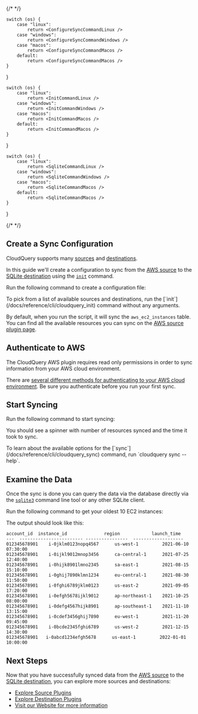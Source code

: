 
{/* <!-- vale off --> */}

    switch (os) {
        case "linux":
            return <ConfigureSyncCommandLinux />
        case "windows":
            return <ConfigureSyncCommandWindows />
        case "macos":
            return <ConfigureSyncCommandMacos />
        default:
            return <ConfigureSyncCommandMacos />
    }
}

    switch (os) {
        case "linux":
            return <InitCommandLinux />
        case "windows":
            return <InitCommandWindows />
        case "macos":
            return <InitCommandMacos />
        default:
            return <InitCommandMacos />
    }
}

    switch (os) {
        case "linux":
            return <SqliteCommandLinux />
        case "windows":
            return <SqliteCommandWindows />
        case "macos":
            return <SqliteCommandMacos />
        default:
            return <SqliteCommandMacos />
    }
}

{/* <!-- vale on --> */}

## Create a Sync Configuration

CloudQuery supports many [sources](https://hub.cloudquery.io/plugins/source) and [destinations](https://hub.cloudquery.io/plugins/destination).

In this guide we'll create a configuration to sync from the [AWS source](https://hub.cloudquery.io/plugins/source/cloudquery/aws/latest/docs) to the [SQLite destination](https://hub.cloudquery.io/plugins/destination/cloudquery/sqlite/latest/docs) using the [`init`](/docs/reference/cli/cloudquery_init) command.

Run the following command to create a configuration file:

<InitCommand os={props.os} />

<Callout type="info">
To pick from a list of available sources and destinations, run the [`init`](/docs/reference/cli/cloudquery_init) command without any arguments.

By default, when you run the script, it will sync the `aws_ec2_instances` table. You can find all the available resources you can sync on the [AWS source plugin page](https://hub.cloudquery.io/plugins/source/cloudquery/aws/latest/tables).

</Callout>

## Authenticate to AWS

The CloudQuery AWS plugin requires read only permissions in order to sync information from your AWS cloud environment.

There are [several different methods for authenticating to your AWS cloud environment](https://hub.cloudquery.io/plugins/source/cloudquery/aws/latest/docs#authentication). Be sure you authenticate before you run your first sync.

## Start Syncing

Run the following command to start syncing:

<SyncCommand os={props.os} />

You should see a spinner with number of resources synced and the time it took to sync.

<Callout type="info">
To learn about the available options for the [`sync`](/docs/reference/cli/cloudquery_sync) command, run `cloudquery sync --help`.
</Callout>

## Examine the Data

Once the sync is done you can query the data via the database directly via the [`sqlite3`](https://www.sqlite.org/cli.html) command line tool or any other SQLite client.

Run the following command to get your oldest 10 EC2 instances:

<SqliteCommand os={props.os} />

The output should look like this:

```
account_id  instance_id              region            launch_time
---  ------------------------ ----------------  -------------------
012345678901    i-0jklm0123nopq4567      us-west-1         2021-06-10 07:30:00
012345678901    i-0ijkl9012mnop3456      ca-central-1      2021-07-25 12:40:00
012345678901    i-0hijk8901lmno2345      sa-east-1         2021-08-15 15:10:00
012345678901    i-0ghij7890klmn1234      eu-central-1      2021-08-30 11:50:00
012345678901    i-0fghi6789jklm0123      us-east-2         2021-09-05 17:20:00
012345678901    i-0efgh5678ijkl9012      ap-northeast-1    2021-10-25 08:00:00
012345678901    i-0defg4567hijk8901      ap-southeast-1    2021-11-10 13:15:00
012345678901    i-0cdef3456ghij7890      eu-west-1         2021-11-20 09:45:00
012345678901    i-0bcde2345fghi6789      us-west-2         2021-12-15 14:30:00
012345678901   i-0abcd1234efgh5678      us-east-1         2022-01-01 10:00:00
```

## Next Steps

Now that you have successfully synced data from the [AWS source](https://hub.cloudquery.io/plugins/source/cloudquery/aws/latest/docs) to the [SQLite destination](https://hub.cloudquery.io/plugins/destination/cloudquery/sqlite/latest/docs), you can explore more sources and destinations:

- [Explore Source Plugins](https://hub.cloudquery.io/plugins/source)
- [Explore Destination Plugins](https://hub.cloudquery.io/plugins/destination)
- [Visit our Website for more information](https://www.cloudquery.io/)
